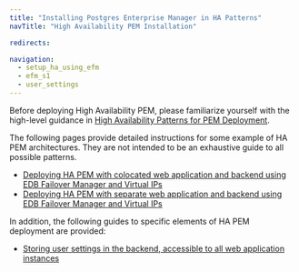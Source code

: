 ```yaml
---
title: "Installing Postgres Enterprise Manager in HA Patterns"
navTitle: "High Availability PEM Installation"

redirects:

navigation:
  - setup_ha_using_efm
  - efm_s1
  - user_settings
---
```


Before deploying High Availability PEM, please familiarize yourself with the high-level guidance in  [High Availability Patterns for PEM Deployment](/pem/latest/considerations/ha_pem.mdx).

The following pages provide detailed instructions for some example of HA PEM architectures. They are not intended to be an exhaustive guide to all possible patterns.

- [Deploying HA PEM with colocated web application and backend using EDB Failover Manager and Virtual IPs](setup_ha_using_efm.mdx)
- [Deploying HA PEM with separate web application and backend using EDB Failover Manager and Virtual IPs](efm_s1.mdx)

In addition, the following guides to specific elements of HA PEM deployment are provided:

- [Storing user settings in the backend, accessible to all web application instances](user_settings.mdx)